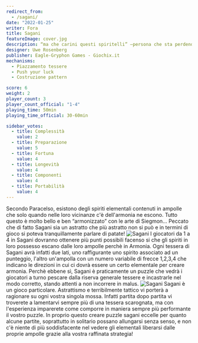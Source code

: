 ```yaml
---
redirect_from:
  - /sagani/
date: "2022-01-25"
writer: Fora
title: Sagani
featureImage: cover.jpg
description: “ma che carini questi spiritelli” —persona che sta perdendo
designer: Uwe Rosenberg
publisher: Eagle-Gryphon Games - Giochix.it
mechanisms:
  - Piazzamento tessere
  - Push your luck
  - Costruzione pattern

score: 6
weight: 2
player_count: 3
player_count_official: "1-4"
playing_time: 50min
playing_time_official: 30-60min

sidebar_votes:
  - title: Complessità
    value: 2
  - title: Preparazione
    value: 5
  - title: Fortuna
    value: 4
  - title: Longevità
    value: 4
  - title: Componenti
    value: 4
  - title: Portabilità
    value: 4
---
```


<Setting>
  Secondo Paracelso, esistono degli spiriti elementali contenuti in ampolle che
  solo quando nelle loro vicinanze c'è dell'armonia ne escono. Tutto questo è
  molto bello e ben “armonizzato” con le arte di Siegmon… Peccato che di fatto
  Sagani sia un astratto che più astratto non si può e in termini di gioco si
  poteva tranquillamente parlare di patate!
</Setting>

<img src="./game1.jpg" alt="Sagani" />

<Rules>
  I giocatori da 1 a 4 in Sagani dovranno ottenere più punti possibili facenso
  si che gli spiriti in loro possesso escano dalle loro ampolle perchè in
  Armonia. Ogni tessera di Sagani avrà infatti due lati, uno raffigurante uno
  spirito associato ad un punteggio, l'altro un'ampolla con un numero variabile
  di frecce 1,2,3,4 che indicano le direzioni in cui ci dovrà essere un certo
  elementale per creare armonia. Perchè ebbene sì, Sagani è praticamente un
  puzzle che vedrà i giocatori a turno pescare dalla riserva generale tessere e
  incastrarle nel modo corretto, stando attenti a non incorrere in malus.
</Rules>

<img src="./game2.jpg" alt="Sagani" />

<Feedback>
  Sagani è un gioco particolare. Astrattismo e terribilmente tattico vi porterà
  a ragionare su ogni vostra singola mossa. Infatti partita dopo partita vi
  troverete a lamentarvi sempre più di una tessera scarognata, ma con
  l'esperienza imparerete come comporre in maniera sempre più performante il
  vostro puzzle. In proprio questo creare puzzle sagani eccelle per quanto
  alcune partite, soprattutto in solitario possano allungarsi senza senso, e non
  c'è niente di più soddisfacente nel vedere gli elementali liberarsi dalle
  proprie ampolle grazie alla vostra raffinata strategia!
</Feedback>

<Instagram id="CZL_-9WlFOZ" />
